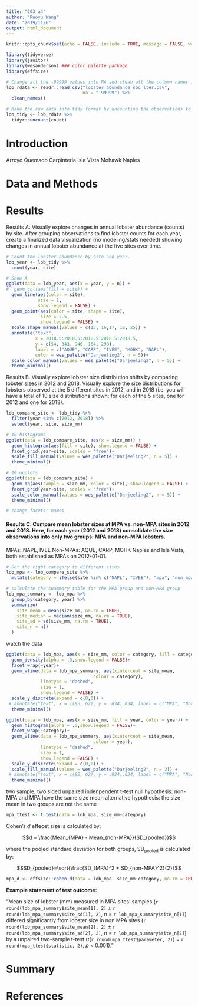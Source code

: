 ```yaml
---
title: "203 a4"
author: "Ruoyu Wang"
date: "2019/11/6"
output: html_document
---
```


```r
knitr::opts_chunk$set(echo = FALSE, include = TRUE, message = FALSE, warnings = FALSE)
```

```r
library(tidyverse)
library(janitor)
library(wesanderson) ### color palette package
library(effsize)

# Change all the -99999 values into NA and clean all the column names in to snake_case.
lob_rdata <- readr::read_csv("lobster_abundance_sbc_lter.csv",
                             na = "-99999") %>%
  clean_names()

# Make the raw data into tidy format by uncounting the observations to separeted rows.
lob_tidy <- lob_rdata %>% 
  tidyr::uncount(count)
```

# Introduction
Arroyo Quemado  Carpinteria  Isla Vista  Mohawk  Naples
	 
# Data and Methods 

# Results

Results A: Visually explore changes in annual lobster abundance (counts) by site. After grouping observations to find lobster counts for each year, create a finalized data visualization (no modeling/stats needed) showing changes in annual lobster abundance at the five sites over time.
```r
# Count the lobster abundance by site and year.
lob_year <- lob_tidy %>% 
  count(year, site)

# Show A
ggplot(data = lob_year, aes(x = year, y = n)) +
#  geom_col(aes(fill = site)) +
  geom_line(aes(color = site), 
            size = 1, 
            show.legend = FALSE) +
  geom_point(aes(color = site, shape = site), 
             size = 2.5, 
             show.legend = FALSE) +
  scale_shape_manual(values = c(15, 16,17, 18, 25)) +
  annotate("text", 
           x = 2018.5:2018.5:2018.5:2018.5:2018.5, 
           y = c(54, 343, 946, 164, 298), 
           label = c("AQUE", "CARP", "IVEE", "MOHK", "NAPL"),
           color = wes_palette("Darjeeling2", n = 5))+
  scale_color_manual(values = wes_palette("Darjeeling2", n = 5)) +
  theme_minimal()
```

Results B. Visually explore lobster size distribution shifts by comparing lobster sizes in 2012 and 2018. Visually explore the size distributions for lobsters observed at the 5 different sites in 2012, and in 2018 (i.e. you will have a total of 10 size distributions shown: for each of the 5 sites, one for 2012 and one for 2018).

```r
lob_compare_site <- lob_tidy %>% 
  filter(year %in% c(2012, 2018)) %>% 
  select(year, site, size_mm)

# 10 histograms
ggplot(data = lob_compare_site, aes(x = size_mm)) +
  geom_histogram(aes(fill = site), show.legend = FALSE) +
  facet_grid(year~site, scales = "free")+
  scale_fill_manual(values = wes_palette("Darjeeling2", n = 5)) +
  theme_minimal()

# 10 qqplots
ggplot(data = lob_compare_site) +
  geom_qq(aes(sample = size_mm, color = site), show.legend = FALSE) +
  facet_grid(year~site, scales = "free")+
  scale_color_manual(values = wes_palette("Darjeeling2", n = 5)) +
  theme_minimal()

# change facets' names
```

#### Results C. Compare mean lobster sizes at MPA vs. non-MPA sites in 2012 and 2018. Here, for each year (2012 and 2018) consolidate the size observations into only two groups: MPA and non-MPA lobsters.

MPAs: NAPL, IVEE
Non-MPAs: AQUE, CARP, MOHK
Naples and Isla Vista, both established as MPAs on 2012-01-01.

```r
# Get the right category to different sites
lob_mpa <- lob_compare_site %>% 
  mutate(category = ifelse(site %in% c("NAPL", "IVEE"), "mpa", "non_mpa"))

# calculate the suammary table for the MPA group and non-MPA group
lob_mpa_summary <- lob_mpa %>%
  group_by(category, year) %>%
  summarize(
    site_mean = mean(size_mm, na.rm = TRUE),
    site_median = median(size_mm, na.rm = TRUE),
    site_sd = sd(size_mm, na.rm = TRUE),
    site_n = n()
  )
```

watch the data
```r
ggplot(data = lob_mpa, aes(x = size_mm, color = category, fill = category)) +
  geom_density(alpha = .3,show.legend = FALSE)+
  facet_wrap(~year)+
  geom_vline(data = lob_mpa_summary, aes(xintercept = site_mean,
                                 colour = category),
             linetype = "dashed",
             size = 1,
             show.legend = FALSE) +
  scale_y_discrete(expand = c(0,0)) +
 # annotate("text", x = c(85, 62), y = .034:.034, label = c("MPA", "Non-MPA")) +
  theme_minimal()

ggplot(data = lob_mpa, aes(x = size_mm, fill = year, color = year)) +
  geom_histogram(alpha = .5,show.legend = FALSE)+
  facet_wrap(~category)+
  geom_vline(data = lob_mpa_summary, aes(xintercept = site_mean,
                                 colour = year),
             linetype = "dashed",
             size = 1,
             show.legend = FALSE) +
  scale_y_discrete(expand = c(0,0)) +
  scale_fill_manual(values = wes_palette("Darjeeling2", n = 2)) +
 # annotate("text", x = c(85, 62), y = .034:.034, label = c("MPA", "Non-MPA")) +
  theme_minimal()
```

two sample, two sided unpaired indenpendent t-test
null hypothesis: non-MPA and MPA have the same size mean
alternative hypothesis: the size mean in two groups are not the same

```r
mpa_ttest <- t.test(data = lob_mpa, size_mm~category)

```
Cohen's *d* effecet size is calculated by: 

$$d = \frac{Mean_{MPA} - Mean_{non-MPA}}{SD_{pooled}}$$

where the pooled standard deviation for both groups, SD~pooled~ is calculated by: 

$$SD_{pooled}=\sqrt{\frac{SD_{MPA}^2 + SD_{non-MPA}^2}{2}}$$
```r
mpa_d <- effsize::cohen.d(data = lob_mpa, size_mm~category, na.rm = TRUE)
```


**Example statement of test outcome:** 

"Mean size of lobster (mm) measured in MPA sites' samples (`r round(lob_mpa_summary$site_mean[1], 2)` $\pm$ `r round(lob_mpa_summary$site_sd[1], 2)`, n = `r lob_mpa_summary$site_n[1]`) differed significantly from lobster size in non MPA sites (`r round(lob_mpa_summary$site_mean[2], 2)` $\pm$ `r round(lob_mpa_summary$site_sd[2], 2)`, n = `r lob_mpa_summary$site_n[2]`) by a unpaired two-sample t-test (t(`r round(mpa_ttest$parameter, 2)`) = `r round(mpa_ttest$statistic, 2)`, *p* < 0.001)."

# Summary

# References
